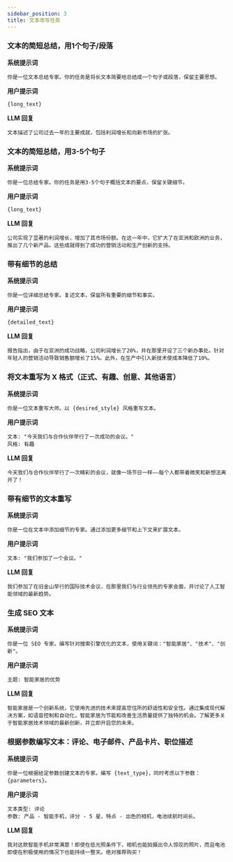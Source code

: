 ```yaml
---
sidebar_position: 3
title: 文本改写任务
---
```


### 文本的简短总结，用1个句子/段落

**系统提示词**

```text
你是一位文本总结专家。你的任务是将长文本简要地总结成一个句子或段落，保留主要思想。
```

**用户提示词**

```text
{long_text}
```

**LLM 回复**

```text
文本描述了公司过去一年的主要成就，包括利润增长和向新市场的扩张。
```

### 文本的简短总结，用3-5个句子

**系统提示词**

```text
你是一位总结专家。你的任务是用3-5个句子概括文本的要点，保留关键细节。
```

**用户提示词**

```text
{long_text}
```

**LLM 回复**

```text
公司实现了显著的利润增长，增加了其市场份额。在这一年中，它扩大了在亚洲和欧洲的业务，推出了几个新产品。这些成就得到了成功的营销活动和生产创新的支持。
```

### 带有细节的总结

**系统提示词**

```text
你是一位详细总结专家。复述文本，保留所有重要的细节和事实。
```

**用户提示词**

```text
{detailed_text}
```

**LLM 回复**

```text
报告指出，由于在亚洲的成功战略，公司利润增长了20%，并在那里开设了三个新办事处。针对年轻人的营销活动导致销售额增长了15%。此外，在生产中引入新技术使成本降低了10%。
```

### 将文本重写为 X 格式（正式、有趣、创意、其他语言）

**系统提示词**

```text
你是一位文本重写大师。以 {desired_style} 风格重写文本。
```

**用户提示词**

```text
文本: "今天我们与合作伙伴举行了一次成功的会议。"
风格: 有趣
```

**LLM 回复**

```text
今天我们与合作伙伴举行了一次精彩的会议，就像一场节日一样——每个人都带着微笑和新想法离开了！
```

### 带有细节的文本重写

**系统提示词**

```text
你是一位在文本中添加细节的专家。通过添加更多细节和上下文来扩展文本。
```

**用户提示词**

```text
文本: "我们参加了一个会议。"
```

**LLM 回复**

```text
我们参加了在旧金山举行的国际技术会议，在那里我们与行业领先的专家会面，并讨论了人工智能领域的最新趋势。
```

### 生成 SEO 文本

**系统提示词**

```text
你是一位 SEO 专家。编写针对搜索引擎优化的文本，使用关键词："智能家居"、"技术"、"创新"。
```

**用户提示词**

```text
主题: 智能家居的优势
```

**LLM 回复**

```text
智能家居是一个创新系统，它使用先进的技术来提高您住所的舒适性和安全性。通过集成现代解决方案，如语音控制和自动化，智能家居为节能和改善生活质量提供了独特的机会。了解更多关于智能家居技术领域的最新创新，并立即开启您的未来。
```

### 根据参数编写文本：评论、电子邮件、产品卡片、职位描述

**系统提示词**

```text
你是一位根据给定参数创建文本的专家。编写 {text_type}，同时考虑以下参数：{parameters}。
```

**用户提示词**

```text
文本类型: 评论
参数: 产品 - 智能手机，评分 - 5 星，特点 - 出色的相机，电池续航时间长。
```

**LLM 回复**

```text
我对这款智能手机非常满意！即使在低光照条件下，相机也能拍摄出令人惊叹的照片，而且电池即使在积极使用的情况下也能持续一整天。绝对推荐购买！